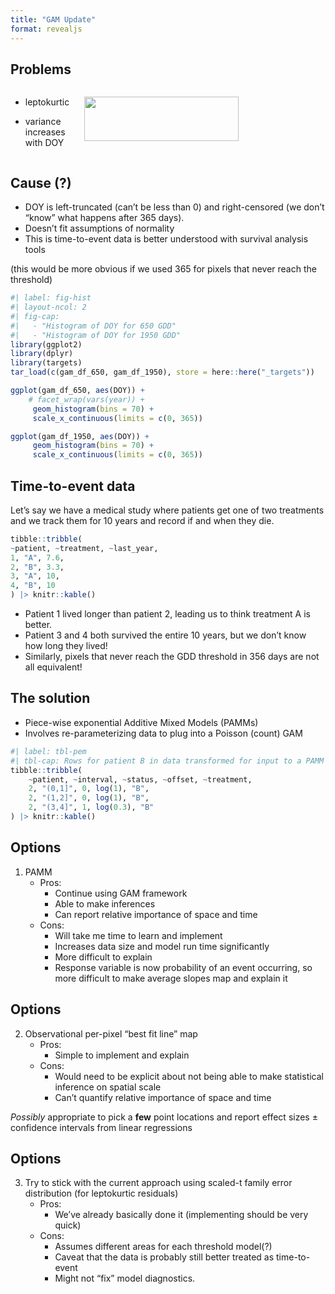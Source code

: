 ```yaml
---
title: "GAM Update"
format: revealjs
---
```


## Problems  {.smaller}

::::: columns
::: {.column width="20%"}
-   leptokurtic

-   variance increases with DOY
:::

::: {.column width="80%"}
![](img/appraisal_gam_2500.png){width="80%"}
:::
:::::

## Cause (?) {.smaller}

- DOY is left-truncated (can't be less than 0) and right-censored (we don't "know" what happens after 365 days).
- Doesn't fit assumptions of normality
- This is time-to-event data is better understood with survival analysis tools

(this would be more obvious if we used 365 for pixels that never reach the threshold)
```r
#| label: fig-hist
#| layout-ncol: 2
#| fig-cap: 
#|   - "Histogram of DOY for 650 GDD"
#|   - "Histogram of DOY for 1950 GDD"
library(ggplot2)
library(dplyr)
library(targets)
tar_load(c(gam_df_650, gam_df_1950), store = here::here("_targets"))

ggplot(gam_df_650, aes(DOY)) +
    # facet_wrap(vars(year)) +
     geom_histogram(bins = 70) + 
     scale_x_continuous(limits = c(0, 365)) 

ggplot(gam_df_1950, aes(DOY)) +
     geom_histogram(bins = 70) + 
     scale_x_continuous(limits = c(0, 365))
```

## Time-to-event data {.smaller}

Let's say we have a medical study where patients get one of two treatments and we track them for 10 years and record if and when they die.
```r
tibble::tribble(
~patient, ~treatment, ~last_year,
1, "A", 7.6, 
2, "B", 3.3, 
3, "A", 10, 
4, "B", 10
) |> knitr::kable()

```

- Patient 1 lived longer than patient 2, leading us to think treatment A is better.
- Patient 3 and 4 both survived the entire 10 years, but we don't know how long they lived!
- Similarly, pixels that never reach the GDD threshold in 356 days are not all equivalent!

## The solution

- Piece-wise exponential Additive Mixed Models (PAMMs)
- Involves re-parameterizing data to plug into a Poisson (count) GAM


```r
#| label: tbl-pem
#| tbl-cap: Rows for patient B in data transformed for input to a PAMM
tibble::tribble(
    ~patient, ~interval, ~status, ~offset, ~treatment,
    2, "(0,1]", 0, log(1), "B",
    2, "(1,2]", 0, log(1), "B",
    2, "(3,4]", 1, log(0.3), "B"
) |> knitr::kable()
```

## Options

1. PAMM
    - Pros:
        - Continue using GAM framework
        - Able to make inferences
        - Can report relative importance of space and time
    - Cons:
        - Will take me time to learn and implement
        - Increases data size and model run time significantly
        - More difficult to explain
        - Response variable is now probability of an event occurring, so more difficult to make average slopes map and explain it

## Options

2. Observational per-pixel "best fit line" map
    - Pros:
        - Simple to implement and explain
    - Cons:
        - Would need to be explicit about not being able to make statistical inference on spatial scale
        - Can't quantify relative importance of space and time

*Possibly* appropriate to pick a **few** point locations and report effect sizes ± confidence intervals from linear regressions

## Options

3. Try to stick with the current approach using scaled-t family error distribution (for leptokurtic residuals)
    - Pros:
        - We've already basically done it (implementing should be very quick)
    - Cons:
        - Assumes different areas for each threshold model(?)
        - Caveat that the data is probably still better treated as time-to-event
        - Might not "fix" model diagnostics.